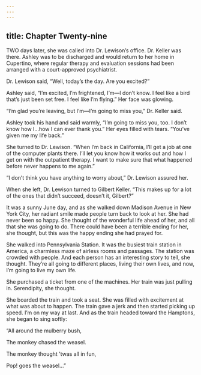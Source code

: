 ```yaml
---
---
---
```

title: Chapter Twenty-nine
---




TWO days later, she was called into Dr. Lewison’s office. Dr. Keller was there. Ashley was to be discharged and would return to her home in Cupertino, where regular therapy and evaluation sessions had been arranged with a court-approved psychiatrist.

Dr. Lewison said, “Well, today’s the day. Are you excited?”

Ashley said, “I’m excited, I’m frightened, I’m—I don’t know. I feel like a bird that’s just been set free. I feel like I’m flying.” Her face was glowing.

“I’m glad you’re leaving, but I’m—I’m going to miss you,” Dr. Keller said.

Ashley took his hand and said warmly, “I’m going to miss you, too. I don’t know how I…how I can ever thank you.” Her eyes filled with tears. “You’ve given me my life back.”

She turned to Dr. Lewison. “When I’m back in California, I’ll get a job at one of the computer plants there. I’ll let you know how it works out and how I get on with the outpatient therapy. I want to make sure that what happened before never happens to me again.”

“I don’t think you have anything to worry about,” Dr. Lewison assured her.

When she left, Dr. Lewison turned to Gilbert Keller. “This makes up for a lot of the ones that didn’t succeed, doesn’t it, Gilbert?”





It was a sunny June day, and as she walked down Madison Avenue in New York City, her radiant smile made people turn back to look at her. She had never been so happy. She thought of the wonderful life ahead of her, and all that she was going to do. There could have been a terrible ending for her, she thought, but this was the happy ending she had prayed for.

She walked into Pennsylvania Station. It was the busiest train station in America, a charmless maze of airless rooms and passages. The station was crowded with people. And each person has an interesting story to tell, she thought. They’re all going to different places, living their own lives, and now, I’m going to live my own life.

She purchased a ticket from one of the machines. Her train was just pulling in. Serendipity, she thought.

She boarded the train and took a seat. She was filled with excitement at what was about to happen. The train gave a jerk and then started picking up speed. I’m on my way at last. And as the train headed toward the Hamptons, she began to sing softly:

“All around the mulberry bush,

The monkey chased the weasel.

The monkey thought ’twas all in fun,

Pop! goes the weasel…”